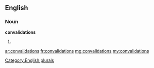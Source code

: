 ==English==

===Noun===
'''convalidations'''

# {{plural of|convalidation}}

[[Category:English plurals]]

[[ar:convalidations]]
[[fr:convalidations]]
[[mg:convalidations]]
[[my:convalidations]]